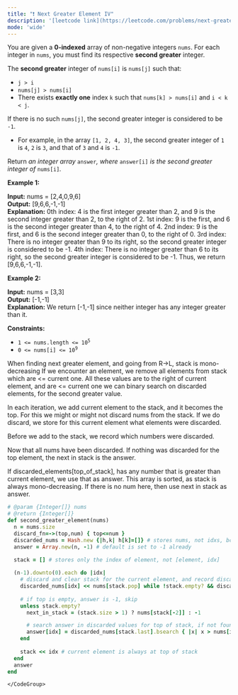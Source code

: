 ```yaml
---
title: "❗️ Next Greater Element IV"
description: '[leetcode link](https://leetcode.com/problems/next-greater-element-iv/description/)'
mode: 'wide'
---
```

<Tabs>
  <Tab title="Question" icon="circle-question" iconType="regular">
    <Card>
      <p>You are given a <strong>0-indexed</strong> array of non-negative integers <code>nums</code>. For each integer in <code>nums</code>, you must find its respective <strong>second greater</strong> integer.</p>  <p>The <strong>second greater</strong> integer of <code>nums[i]</code> is <code>nums[j]</code> such that:</p>  <ul>  <li><code>j &gt; i</code></li>  <li><code>nums[j] &gt; nums[i]</code></li>  <li>There exists <strong>exactly one</strong> index <code>k</code> such that <code>nums[k] &gt; nums[i]</code> and <code>i &lt; k &lt; j</code>.</li> </ul>  <p>If there is no such <code>nums[j]</code>, the second greater integer is considered to be <code>-1</code>.</p>  <ul>  <li>For example, in the array <code>[1, 2, 4, 3]</code>, the second greater integer of <code>1</code> is <code>4</code>, <code>2</code> is <code>3</code>,&nbsp;and that of <code>3</code> and <code>4</code> is <code>-1</code>.</li> </ul>  <p>Return<em> an integer array </em><code>answer</code><em>, where </em><code>answer[i]</code><em> is the second greater integer of </em><code>nums[i]</code><em>.</em></p>   <p><strong class="example">Example 1:</strong></p>   <strong>Input:</strong> nums = [2,4,0,9,6] <br/> <strong>Output:</strong> [9,6,6,-1,-1] <br/> <strong>Explanation:</strong> 0th index: 4 is the first integer greater than 2, and 9 is the second integer greater than 2, to the right of 2. 1st index: 9 is the first, and 6 is the second integer greater than 4, to the right of 4. 2nd index: 9 is the first, and 6 is the second integer greater than 0, to the right of 0. 3rd index: There is no integer greater than 9 to its right, so the second greater integer is considered to be -1. 4th index: There is no integer greater than 6 to its right, so the second greater integer is considered to be -1. Thus, we return [9,6,6,-1,-1].   <p><strong class="example">Example 2:</strong></p>   <strong>Input:</strong> nums = [3,3] <br/> <strong>Output:</strong> [-1,-1] <br/> <strong>Explanation:</strong> We return [-1,-1] since neither integer has any integer greater than it.    <p><strong>Constraints:</strong></p>  <ul>  <li><code>1 &lt;= nums.length &lt;= 10<sup>5</sup></code></li>  <li><code>0 &lt;= nums[i] &lt;= 10<sup>9</sup></code></li> </ul> 
    </Card>
  </Tab>
  <Tab title="Solution" icon="lightbulb" iconType="regular" >
    <Card>
      When finding next greater element, and going from R-&gt;L, stack is mono-decreasing
If we encounter an element, we remove all elements from stack which are &lt;= current one. All these values are to the right of current element, and are &lt;= current one
we can binary search on discarded elements, for the second greater value.

In each iteration, we add current element to the stack, and it becomes the top. For this we might or might not discard nums from the stack. If we do discard, we store for this current element what elements were discarded.

Before we add to the stack, we record which numbers were discarded.

Now that all nums have been discarded. If nothing was discarded for the top element, the next in stack is the answer.

If discarded_elements[top_of_stack], has any number that is greater than current element, we use that as answer. This array is sorted, as stack is always mono-decreasing. If there is no num here, then use next in stack as answer.
</Card>
  <Expandable title="code">
    <CodeGroup dropdown>
```ruby title="Next Greater Element IV" lines
# @param {Integer[]} nums
# @return {Integer[]}
def second_greater_element(nums)
  n = nums.size
  discard_fn=->(top,num) { top<=num }
  discarded_nums = Hash.new {|h,k| h[k]=[]} # stores nums, not idxs, bcoz we will do binary search on this
  answer = Array.new(n, -1) # default is set to -1 already
  
  stack = [] # stores only the index of element, not [element, idx]

  (n-1).downto(0).each do |idx|
    # discard and clear stack for the current element, and record discarded pile
    discarded_nums[idx] << nums[stack.pop] while !stack.empty? && discard_fn.call(nums[stack.last], nums[idx])
    
    # if top is empty, answer is -1, skip
    unless stack.empty?
      next_in_stack = (stack.size > 1) ? nums[stack[-2]] : -1

      # search answer in discarded values for top of stack, if not found, answer is next element in stack
      answer[idx] = discarded_nums[stack.last].bsearch { |x| x > nums[idx] } || next_in_stack
    end
    
    stack << idx # current element is always at top of stack
  end
  answer
end
```
    </CodeGroup>
  </Expandable>
  </Tab>
</Tabs>